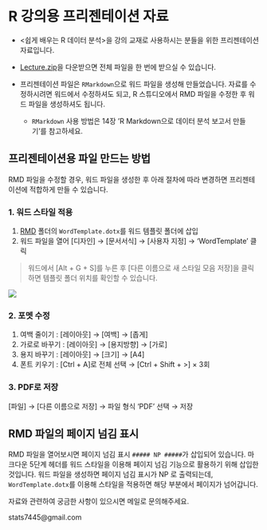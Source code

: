 # R 강의용 프리젠테이션 자료

- <쉽게 배우는 R 데이터 분석>을 강의 교재로 사용하시는 분들을 위한 프리젠테이션 자료입니다.

- [Lecture.zip](https://github.com/youngwoos/Doit_R/blob/master/Lecture/Lecture.zip)을 다운받으면 전체 파일을 한 번에 받으실 수 있습니다.

- 프리젠테이션 파일은 `RMarkdown`으로 워드 파일을 생성해 만들었습니다. 자료를 수정하시려면 워드에서 수정하셔도 되고, R 스튜디오에서 RMD 파일을 수정한 후 워드 파일을 생성하셔도 됩니다.

    - `RMarkdown` 사용 방법은 14장 'R Markdown으로 데이터 분석 보고서 만들기'를 참고하세요.

## 프리젠테이션용 파일 만드는 방법

RMD 파일을 수정할 경우, 워드 파일을 생성한 후 아래 절차에 따라 변경하면 프리젠테이션에 적합하게 만들 수 있습니다. 

### 1. 워드 스타일 적용
1. [RMD](https://github.com/youngwoos/Doit_R/tree/master/Lecture/RMD) 폴더의 `WordTemplate.dotx`를 워드 템플릿 폴더에 삽입
2.	워드 파일을 열어 [디자인] → [문서서식] → [사용자 지정] → 'WordTemplate' 클릭

> 워드에서 [Alt + G + S]를 누른 후 [다른 이름으로 새 스타일 모음 저장]을 클릭하면 템플릿 폴더 위치를 확인할 수 있습니다.

![](TemplatePath.png)
  

### 2. 포멧 수정
1. 여백 줄이기   : [레이아웃] → [여백] → [좁게]
2. 가로로 바꾸기 : [레이아웃] → [용지방향] → [가로]
3. 용지 바꾸기   : [레이아웃] → [크기] → [A4]
4. 폰트 키우기   : [Ctrl + A]로 전체 선택 → [Ctrl + Shift + >] × 3회

### 3. PDF로 저장
[파일] → [다른 이름으로 저장] → 파일 형식 'PDF' 선택 → 저장


## RMD 파일의 페이지 넘김 표시

RMD 파일을 열어보시면 페이지 넘김 표시 `##### NP #####`가 삽입되어 있습니다. 마크다운 5단계 헤더를 워드 스타일을 이용해 페이지 넘김 기능으로 활용하기 위해 삽입한 것입니다. 워드 파일을 생성하면 페이지 넘김 표시가 NP 로 출력되는데, `WordTemplate.dotx`를 이용해 스타일을 적용하면 해당 부분에서 페이지가 넘어갑니다.

자료와 관련하여 궁금한 사항이 있으시면 메일로 문의해주세요.

stats7445@gmail.com

